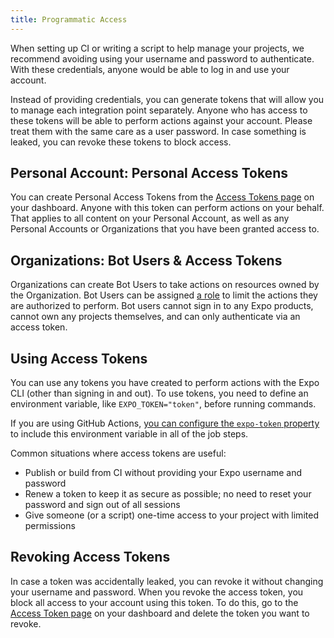 ```yaml
---
title: Programmatic Access
---
```


When setting up CI or writing a script to help manage your projects, we recommend avoiding using your username and password to authenticate. With these credentials, anyone would be able to log in and use your account.

Instead of providing credentials, you can generate tokens that will allow you to manage each integration point separately. Anyone who has access to these tokens will be able to perform actions against your account. Please treat them with the same care as a user password. In case something is leaked, you can revoke these tokens to block access.

## Personal Account: Personal Access Tokens

You can create Personal Access Tokens from the [Access Tokens page](https://expo.dev/settings/access-tokens) on your dashboard. Anyone with this token can perform actions on your behalf. That applies to all content on your Personal Account, as well as any Personal Accounts or Organizations that you have been granted access to.

## Organizations: Bot Users & Access Tokens

Organizations can create Bot Users to take actions on resources owned by the Organization.  Bot Users can be assigned [a role](/accounts/working-together) to limit the actions they are authorized to perform.  Bot users cannot sign in to any Expo products, cannot own any projects themselves, and can only authenticate via an access token.

## Using Access Tokens

You can use any tokens you have created to perform actions with the Expo CLI (other than signing in and out). To use tokens, you need to define an environment variable, like `EXPO_TOKEN="token"`, before running commands.

If you are using GitHub Actions, [you can configure the `expo-token` property](https://github.com/expo/expo-github-action#configuration-options) to include this environment variable in all of the job steps.

Common situations where access tokens are useful:

- Publish or build from CI without providing your Expo username and password
- Renew a token to keep it as secure as possible; no need to reset your password and sign out of all sessions
- Give someone (or a script) one-time access to your project with limited permissions

## Revoking Access Tokens

In case a token was accidentally leaked, you can revoke it without changing your username and password. When you revoke the access token, you block all access to your account using this token. To do this, go to the [Access Token page](https://expo.dev/settings/access-tokens) on your dashboard and delete the token you want to revoke.

